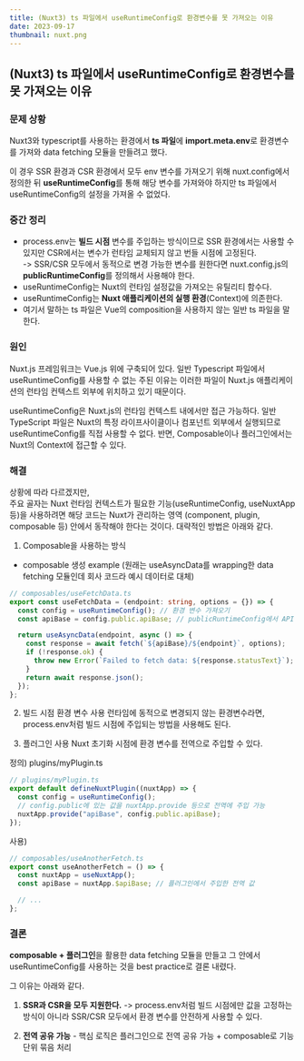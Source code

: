 ```yaml
---
title: (Nuxt3) ts 파일에서 useRuntimeConfig로 환경변수를 못 가져오는 이유
date: 2023-09-17
thumbnail: nuxt.png
---
```


## (Nuxt3) ts 파일에서 useRuntimeConfig로 환경변수를 못 가져오는 이유

### 문제 상황

Nuxt3와 typescript를 사용하는 환경에서 **ts 파일**에 **import.meta.env**로 환경변수를 가져와 data fetching 모듈을 만들려고 했다.

이 경우 SSR 환경과 CSR 환경에서 모두 env 변수를 가져오기 위해 nuxt.config에서 정의한 뒤 **useRuntimeConfig**를 통해 해당 변수를 가져와야 하지만 ts 파일에서 useRuntimeConfig의 설정을 가져올 수 없었다.

### 중간 정리

- process.env는 **빌드 시점** 변수를 주입하는 방식이므로 SSR 환경에서는 사용할 수 있지만 CSR에서는 변수가 런타임 교체되지 않고 번들 시점에 고정된다.
  <br />
  -> SSR/CSR 모두에서 동적으로 변경 가능한 변수를 원한다면 nuxt.config.js의 **publicRuntimeConfig**를
  정의해서 사용해야 한다.
- useRuntimeConfig는 Nuxt의 런타임 설정값을 가져오는 유틸리티 함수다.
- useRuntimeConfig는 **Nuxt 애플리케이션의 실행 환경**(Context)에 의존한다.
- 여기서 말하는 ts 파일은 Vue의 composition을 사용하지 않는 일반 ts 파일을 말한다.

### 원인

Nuxt.js 프레임워크는 Vue.js 위에 구축되어 있다. 일반 Typescript 파일에서 useRuntimeConfig를 사용할 수 없는 주된 이유는
이러한 파일이 Nuxt.js 애플리케이션의 런타임 컨텍스트 외부에 위치하고 있기 때문이다.

useRuntimeConfig은 Nuxt.js의 런타임 컨텍스트 내에서만 접근 가능하다. 일반 TypeScript 파일은 Nuxt의 특정 라이프사이클이나
컴포넌트 외부에서 실행되므로 useRuntimeConfig를 직접 사용할 수 없다.
반면, Composable이나 플러그인에서는 Nuxt의 Context에 접근할 수 있다.

### 해결

상황에 따라 다르겠지만, <br/>
주요 골자는 Nuxt 런타임 컨텍스트가 필요한 기능(useRuntimeConfig, useNuxtApp 등)을 사용하려면 해당 코드는
Nuxt가 관리하는 영역 (component, plugin, composable 등) 안에서 동작해야 한다는 것이다. 대략적인 방법은 아래와 같다.

1. Composable을 사용하는 방식

- composable 생성 example
  (원래는 useAsyncData를 wrapping한 data fetching 모듈인데 회사 코드라 예시 데이터로 대체)

```ts
// composables/useFetchData.ts
export const useFetchData = (endpoint: string, options = {}) => {
  const config = useRuntimeConfig(); // 환경 변수 가져오기
  const apiBase = config.public.apiBase; // publicRuntimeConfig에서 API Base URL

  return useAsyncData(endpoint, async () => {
    const response = await fetch(`${apiBase}/${endpoint}`, options);
    if (!response.ok) {
      throw new Error(`Failed to fetch data: ${response.statusText}`);
    }
    return await response.json();
  });
};
```

2. 빌드 시점 환경 변수 사용
   런타임에 동적으로 변경되지 않는 환경변수라면, process.env처럼 빌드 시점에 주입되는 방법을 사용해도 된다.

3. 플러그인 사용
   Nuxt 초기화 시점에 환경 변수를 전역으로 주입할 수 있다.

정의) plugins/myPlugin.ts

```ts
// plugins/myPlugin.ts
export default defineNuxtPlugin((nuxtApp) => {
  const config = useRuntimeConfig();
  // config.public에 있는 값을 nuxtApp.provide 등으로 전역에 주입 가능
  nuxtApp.provide("apiBase", config.public.apiBase);
});
```

사용)

```ts
// composables/useAnotherFetch.ts
export const useAnotherFetch = () => {
  const nuxtApp = useNuxtApp();
  const apiBase = nuxtApp.$apiBase; // 플러그인에서 주입한 전역 값

  // ...
};
```

### 결론

**composable + 플러그인**을 활용한 data fetching 모듈을 만들고 그 안에서 useRuntimeConfig를 사용하는 것을 best practice로 결론 내렸다.

그 이유는 아래와 같다.

1. **SSR과 CSR을 모두 지원한다.**
   -> process.env처럼 빌드 시점에만 값을 고정하는 방식이 아니라 SSR/CSR 모두에서 환경 변수를 안전하게 사용할 수 있다.

2. **전역 공유 가능** - 핵심 로직은 플러그인으로 전역 공유 가능 + composable로 기능 단위 묶음 처리
